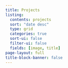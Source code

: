 ```yaml
---
title: Projects
listing:
  contents: projects
  sort: "date desc"
  type: grid
  categories: true
  sort-ui: false
  filter-ui: false
  fields: [image, title]
page-layout: full
title-block-banner: false
---
```

